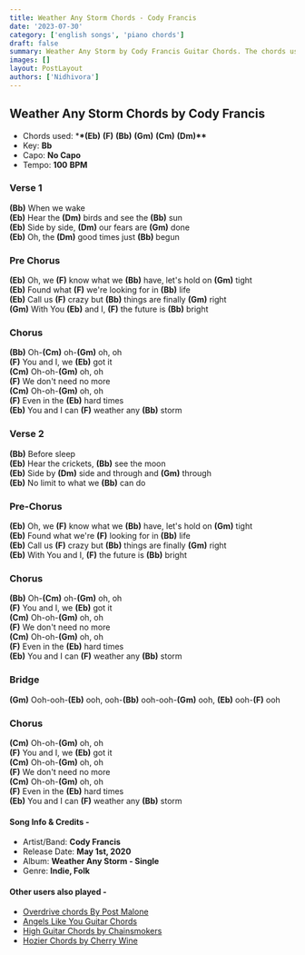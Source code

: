 ```yaml
---
title: Weather Any Storm Chords - Cody Francis
date: '2023-07-30'
category: ['english songs', 'piano chords']
draft: false
summary: Weather Any Storm by Cody Francis Guitar Chords. The chords used in this song are (Eb) (F) (Bb) (Gm) (Cm) (Dm) . The key of this song is Bb major.
images: []
layout: PostLayout
authors: ['Nidhivora']
---
```


## Weather Any Storm Chords by Cody Francis

- Chords used: \***\*(Eb)** **(F)** **(Bb)** **(Gm)** **(Cm)** **(Dm)\*\***
- Key: **Bb**
- Capo: **No Capo**
- Tempo: **100** **BPM**

### Verse 1

**(Bb)** When we wake\
**(Eb)** Hear the **(Dm)** birds and see the **(Bb)** sun\
**(Eb)** Side by side, **(Dm)** our fears are **(Gm)** done\
**(Eb)** Oh, the **(Dm)** good times just **(Bb)** begun

### Pre Chorus

**(Eb)** Oh, we **(F)** know what we **(Bb)** have, let's hold on **(Gm)** tight\
**(Eb)** Found what **(F)** we're looking for in **(Bb)** life\
**(Eb)** Call us **(F)** crazy but **(Bb)** things are finally **(Gm)** right\
**(Gm)** With You **(Eb)** and I, **(F)** the future is **(Bb)** bright

### Chorus

**(Bb)** Oh-**(Cm)** oh-**(Gm)** oh, oh\
**(F)** You and I, we **(Eb)** got it\
**(Cm)** Oh-oh-**(Gm)** oh, oh\
**(F)** We don't need no more\
**(Cm)** Oh-oh-**(Gm)** oh, oh\
**(F)** Even in the **(Eb)** hard times\
**(Eb)** You and I can **(F)** weather any **(Bb)** storm

### Verse 2

**(Bb)** Before sleep\
**(Eb)** Hear the crickets, **(Bb)** see the moon\
**(Eb)** Side by **(Dm)** side and through and **(Gm)** through\
**(Eb)** No limit to what we **(Bb)** can do

### Pre-Chorus

**(Eb)** Oh, we **(F)** know what we **(Bb)** have, let's hold on **(Gm)** tight\
**(Eb)** Found what we're **(F)** looking for in **(Bb)** life\
**(Eb)** Call us **(F)** crazy but **(Bb)** things are finally **(Gm)** right\
**(Eb)** With You and I, **(F)** the future is **(Bb)** bright

### Chorus

**(Bb)** Oh-**(Cm)** oh-**(Gm)** oh, oh\
**(F)** You and I, we **(Eb)** got it\
**(Cm)** Oh-oh-**(Gm)** oh, oh\
**(F)** We don't need no more\
**(Cm)** Oh-oh-**(Gm)** oh, oh\
**(F)** Even in the **(Eb)** hard times\
**(Eb)** You and I can **(F)** weather any **(Bb)** storm

### Bridge

**(Gm)** Ooh-ooh-**(Eb)** ooh, ooh-**(Bb)** ooh-ooh-**(Gm)** ooh, **(Eb)** ooh-**(F)** ooh

### Chorus

**(Cm)** Oh-oh-**(Gm)** oh, oh\
**(F)** You and I, we **(Eb)** got it\
**(Cm)** Oh-oh-**(Gm)** oh, oh\
**(F)** We don't need no more\
**(Cm)** Oh-oh-**(Gm)** oh, oh\
**(F)** Even in the **(Eb)** hard times\
**(Eb)** You and I can **(F)** weather any **(Bb)** storm

#### Song Info & Credits -

- Artist/Band: **Cody Francis**
- Release Date: **May 1st, 2020**
- Album: **Weather Any Storm - Single**
- Genre: **Indie, Folk**

#### Other users also played -

- [Overdrive chords By ​Post Malone](https://www.chordsco.com/chords/overdrive-chords-by-post-malone)
- [Angels Like You Guitar Chords](https://www.chordsco.com/chords/angels-like-you-guitar-chords)
- [High Guitar Chords by Chainsmokers](https://www.chordsco.com/chords/high-guitar-chords-by-chainsmokers)
- [Hozier Chords by Cherry Wine](https://www.chordsco.com/chords/hozier-chords-by-cherry-wine)
